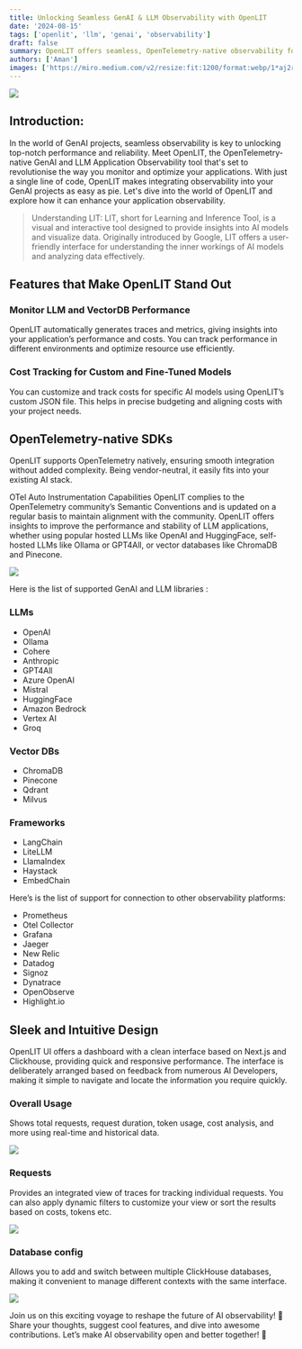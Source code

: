```yaml
---
title: Unlocking Seamless GenAI & LLM Observability with OpenLIT
date: '2024-08-15'
tags: ['openlit', 'llm', 'genai', 'observability']
draft: false
summary: OpenLIT offers seamless, OpenTelemetry-native observability for GenAI and LLMs, simplifying performance and cost tracking.
authors: ['Aman']
images: ['https://miro.medium.com/v2/resize:fit:1200/format:webp/1*aj2rg1G-FJKy0DfEGxN_fw.jpeg']
---
```


![](https://miro.medium.com/v2/resize:fit:720/format:webp/1*aj2rg1G-FJKy0DfEGxN_fw.jpeg)

## Introduction:

In the world of GenAI projects, seamless observability is key to unlocking top-notch performance and reliability. Meet OpenLIT, the OpenTelemetry-native GenAI and LLM Application Observability tool that's set to revolutionise the way you monitor and optimize your applications. With just a single line of code, OpenLIT makes integrating observability into your GenAI projects as easy as pie. Let's dive into the world of OpenLIT and explore how it can enhance your application observability.

> Understanding LIT:
> LIT, short for Learning and Inference Tool, is a visual and interactive tool designed to provide insights into AI models and visualize data. Originally introduced by Google, LIT offers a user-friendly interface for understanding the inner workings of AI models and analyzing data effectively.

## Features that Make OpenLIT Stand Out

### Monitor LLM and VectorDB Performance

OpenLIT automatically generates traces and metrics, giving insights into your application’s performance and costs. You can track performance in different environments and optimize resource use efficiently.

### Cost Tracking for Custom and Fine-Tuned Models

You can customize and track costs for specific AI models using OpenLIT’s custom JSON file. This helps in precise budgeting and aligning costs with your project needs.

## OpenTelemetry-native SDKs

OpenLIT supports OpenTelemetry natively, ensuring smooth integration without added complexity. Being vendor-neutral, it easily fits into your existing AI stack.

OTel Auto Instrumentation Capabilities
OpenLIT complies to the OpenTelemetry community’s Semantic Conventions and is updated on a regular basis to maintain alignment with the community. OpenLIT offers insights to improve the performance and stability of LLM applications, whether using popular hosted LLMs like OpenAI and HuggingFace, self-hosted LLMs like Ollama or GPT4All, or vector databases like ChromaDB and Pinecone.

![](https://miro.medium.com/v2/resize:fit:720/format:webp/1*ijlK1309BtNAx5xOc-bH9w.png)

Here is the list of supported GenAI and LLM libraries :

### LLMs

- OpenAI
- Ollama
- Cohere
- Anthropic
- GPT4All
- Azure OpenAI
- Mistral
- HuggingFace
- Amazon Bedrock
- Vertex AI
- Groq

### Vector DBs

- ChromaDB
- Pinecone
- Qdrant
- Milvus

### Frameworks

- LangChain
- LiteLLM
- LlamaIndex
- Haystack
- EmbedChain

Here’s is the list of support for connection to other observability platforms:

- Prometheus
- Otel Collector
- Grafana
- Jaeger
- New Relic
- Datadog
- Signoz
- Dynatrace
- OpenObserve
- Highlight.io

## Sleek and Intuitive Design

OpenLIT UI offers a dashboard with a clean interface based on Next.js and Clickhouse, providing quick and responsive performance. The interface is deliberately arranged based on feedback from numerous AI Developers, making it simple to navigate and locate the information you require quickly.

### Overall Usage

Shows total requests, request duration, token usage, cost analysis, and more using real-time and historical data.

![](https://miro.medium.com/v2/resize:fit:720/format:webp/1*hC5GB5tnOg9iwucudBe--w.png)

### Requests

Provides an integrated view of traces for tracking individual requests. You can also apply dynamic filters to customize your view or sort the results based on costs, tokens etc.

![](https://miro.medium.com/v2/resize:fit:720/format:webp/1*vp6Iq_NE6fNbGx6gXxgFoA.png)

### Database config

Allows you to add and switch between multiple ClickHouse databases, making it convenient to manage different contexts with the same interface.

![](https://miro.medium.com/v2/resize:fit:720/format:webp/1*SltxPctU3j7z4oMlTr3VRQ.png)

Join us on this exciting voyage to reshape the future of AI observability! 🚀 Share your thoughts, suggest cool features, and dive into awesome contributions. Let’s make AI observability open and better together! 🚀
